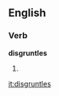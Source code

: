 
==English==

===Verb===
'''disgruntles'''

# {{third-person singular of|[[disgruntle]]}}

[[it:disgruntles]]